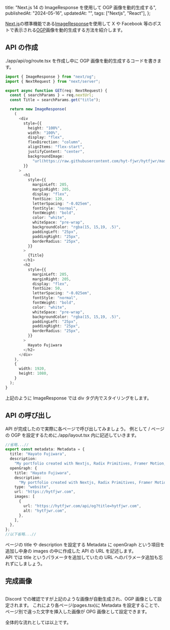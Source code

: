   title: "Next.js 14 の ImageResponse を使用して OGP 画像を動的生成する",
  publishedAt: "2024-05-16",
  updatedAt: "",
  tags: ["Nextjs", "React"],
};

[Next.js](https://nextjs.org/)の標準機能である[ImageResponse](https://nextjs.org/docs/app/api-reference/functions/image-response)を使用して
X や Facebook 等のポストで表示される[OGP](https://mieru-ca.com/blog/ogp/)画像を動的生成する方法を紹介します。

## API の作成

./app/api/og/route.tsx を作成し中に OGP 画像を動的生成するコードを書きます。

```ts
import { ImageResponse } from "next/og";
import { NextRequest } from "next/server";

export async function GET(req: NextRequest) {
  const { searchParams } = req.nextUrl;
  const Title = searchParams.get("title");

  return new ImageResponse(
    (
      <div
        style={{
          height: "100%",
          width: "100%",
          display: "flex",
          flexDirection: "column",
          alignItems: "flex-start",
          justifyContent: "center",
          backgroundImage:
            "url(https://raw.githubusercontent.com/hyt-fjwr/hytfjwr/master/public/og/og.png)",
        }}
      >
        <h1
          style={{
            marginLeft: 205,
            marginRight: 205,
            display: "flex",
            fontSize: 120,
            letterSpacing: "-0.025em",
            fontStyle: "normal",
            fontWeight: "bold",
            color: "white",
            whiteSpace: "pre-wrap",
            backgroundColor: "rgba(15, 15,19, .5)",
            paddingLeft: "25px",
            paddingRight: "25px",
            borderRadius: "25px",
          }}
        >
          {Title}
        </h1>
        <h2
          style={{
            marginLeft: 205,
            marginRight: 205,
            display: "flex",
            fontSize: 50,
            letterSpacing: "-0.025em",
            fontStyle: "normal",
            fontWeight: "bold",
            color: "white",
            whiteSpace: "pre-wrap",
            backgroundColor: "rgba(15, 15,19, .5)",
            paddingLeft: "25px",
            paddingRight: "25px",
            borderRadius: "25px",
          }}
        >
          Hayato Fujiwara
        </h2>
      </div>
    ),
    {
      width: 1920,
      height: 1080,
    }
  );
}
```

上記のように ImageResponse では div タグ内でスタイリングをします。

## API の呼び出し

API が完成したので実際に各ページで呼び出してみましょう。
例として / ページの OGP を設定するために./app/layout.tsx 内に記述していきます。

```ts
//省略...//
export const metadata: Metadata = {
  title: "Hayato Fujiwara",
  description:
    "My portfolio created with Nextjs, Radix Primitives, Framer Motion, Tailwind",
  openGraph: {
    title: "Hayato Fujiwara",
    description:
      "My portfolio created with Nextjs, Radix Primitives, Framer Motion, Tailwind",
    type: "website",
    url: "https://hytfjwr.com",
    images: [
      {
        url: "https://hytfjwr.com/api/og?title=hytfjwr.com",
        alt: "hytfjwr.com",
      },
    ],
  },
};
//以下省略...//
```

ページの title や description を設定する Metadata に openGraph という項目を追加し中身の images の中に作成した API の URL を記述します。<br/>
API では title というパラメータを追加していたの URL へのパラメータ追加も忘れずにしましょう。

## 完成画像

<Image width={505} height={412} alt="" src="/images/evidence-ogp.png" />

Discord での確認ですが上記のような画像が自動生成され、OGP 画像として設定されます。
これにより各ページ(pages.tsx)に Metadata を設定することで、ページ別で違った文字を挿入した画像が OPG 画像として設定できます。

全体的な流れとしては以上です。
